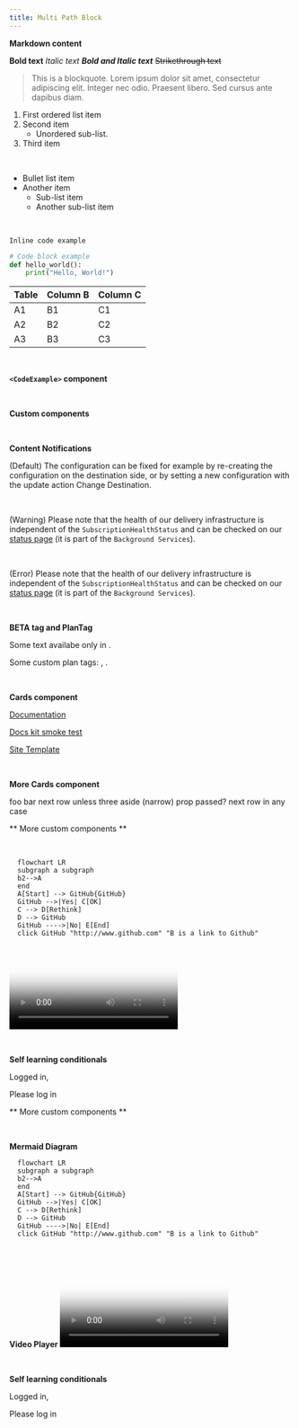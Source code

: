 ```yaml
---
title: Multi Path Block
---
```


<!-- vale commercetools.Units = NO -->


<MultiPathBlock>
<PathBlock label="Javascript path" syncWith="javascript">

**Markdown content**
<br/>

**Bold text**
_Italic text_
**_Bold and Italic text_**
~~Strikethrough text~~
<br/>

> This is a blockquote. Lorem ipsum dolor sit amet, consectetur adipiscing elit. Integer nec odio. Praesent libero. Sed cursus ante dapibus diam.
> <br/>

1. First ordered list item
2. Second item
   - Unordered sub-list.
3. Third item

<br/>

- Bullet list item
- Another item
  - Sub-list item
  - Another sub-list item

<br/>

`Inline code example`

```python
# Code block example
def hello_world():
    print("Hello, World!")
```

| Table | Column B | Column C |
| ----- | -------- | -------- |
| A1    | B1       | C1       |
| A2    | B2       | C2       |
| A3    | B3       | C3       |

<br/>

**`<CodeExample>` component**
<CodeExample path="example.js" title="JavaScript Code Sample" />

<br/>

</PathBlock>
<PathBlock label="PHP path" syncWith="php">

**Custom components**

<br/>

**Content Notifications**

<Info>

(Default) The configuration can be fixed for example by re-creating the configuration on the destination side, or by setting a new configuration with the update action Change Destination.

</Info>

<br/>

<Warning>

(Warning) Please note that the health of our delivery infrastructure is independent of the `SubscriptionHealthStatus` and can be checked on our [status page](https://www.google.com) (it is part of the `Background Services`).

</Warning>

<br/>

<Error>

(Error) Please note that the health of our delivery infrastructure is independent of the `SubscriptionHealthStatus` and can be checked on our [status page](https://www.google.com) (it is part of the `Background Services`).

</Error>

<br/>

**BETA tag and PlanTag**

Some text availabe only in <Beta />.

Some custom plan tags: <PlanTag plan="plan1" />, <PlanTag plan="plan2" />.

<br />

**Cards component**

<Cards narrow>
  <Card>

[Documentation](/../documentation)

  </Card>
  <Card>

[Docs kit smoke test](/../docs-smoke-test)

  </Card>
  <Card>

[Site Template](/../site-template)

  </Card>
</Cards>

<br />

**More Cards component**

<Cards clickable narrow smallTitle fitContentColumn>
  <Card>foo</Card>
  <Card>bar</Card>
  <Card>next row unless three aside (narrow) prop passed?</Card>
  <Card>next row in any case</Card>
</Cards>
</PathBlock>
<PathBlock label="others">

** More custom components **

<br/>


<SideBySide>

```mermaid
  flowchart LR
  subgraph a subgraph
  b2-->A
  end
  A[Start] --> GitHub{GitHub}
  GitHub -->|Yes| C[OK]
  C --> D[Rethink]
  D --> GitHub
  GitHub ---->|No| E[End]
  click GitHub "http://www.github.com" "B is a link to Github"
```

<Video
  url="https://customer-ytbpo1yna9xohg5m.cloudflarestream.com/33709d50562534d2a6f9f2b1766d8ff6/manifest/video.m3u8"
  poster="https://customer-ytbpo1yna9xohg5m.cloudflarestream.com/33709d50562534d2a6f9f2b1766d8ff6/thumbnails/thumbnail.jpg?time=10s"
/>

</SideBySide>

<br />

**Self learning conditionals**

<IfUserLoggedIn>

Logged in, <FirstName />

</IfUserLoggedIn>
<IfUserLoggedOut>

Please log in

</IfUserLoggedOut>
</PathBlock>
<PathBlock label="Multi path with more than three tabs">

** More custom components **

<br/>

**Mermaid Diagram**

```mermaid
  flowchart LR
  subgraph a subgraph
  b2-->A
  end
  A[Start] --> GitHub{GitHub}
  GitHub -->|Yes| C[OK]
  C --> D[Rethink]
  D --> GitHub
  GitHub ---->|No| E[End]
  click GitHub "http://www.github.com" "B is a link to Github"
```

<br/>

**Video Player**
<Video
  url="https://customer-ytbpo1yna9xohg5m.cloudflarestream.com/33709d50562534d2a6f9f2b1766d8ff6/manifest/video.m3u8"
  poster="https://customer-ytbpo1yna9xohg5m.cloudflarestream.com/33709d50562534d2a6f9f2b1766d8ff6/thumbnails/thumbnail.jpg?time=10s"
/>

<br />

**Self learning conditionals**

<IfUserLoggedIn>

Logged in, <FirstName />

</IfUserLoggedIn>
<IfUserLoggedOut>

Please log in

</IfUserLoggedOut>
</PathBlock>
</MultiPathBlock>
